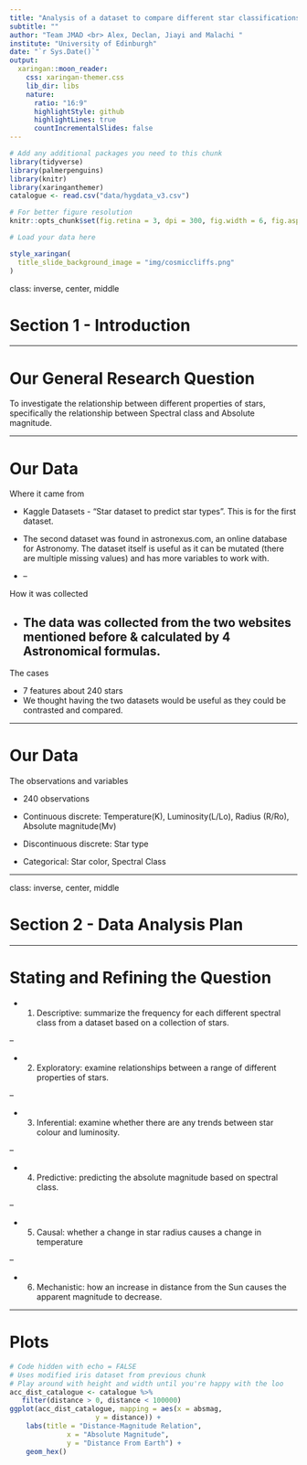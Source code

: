 ```yaml
---
title: "Analysis of a dataset to compare different star classifications"
subtitle: ""
author: "Team JMAD <br> Alex, Declan, Jiayi and Malachi "
institute: "University of Edinburgh"
date: "`r Sys.Date()`"
output:
  xaringan::moon_reader:
    css: xaringan-themer.css
    lib_dir: libs
    nature:
      ratio: "16:9"
      highlightStyle: github
      highlightLines: true
      countIncrementalSlides: false
---
```


```r
# Add any additional packages you need to this chunk
library(tidyverse)
library(palmerpenguins)
library(knitr)
library(xaringanthemer)
catalogue <- read.csv("data/hygdata_v3.csv")
```

```r
# For better figure resolution
knitr::opts_chunk$set(fig.retina = 3, dpi = 300, fig.width = 6, fig.asp = 0.618, out.width = "80%")
```

```r
# Load your data here
```

```r
style_xaringan(
  title_slide_background_image = "img/cosmiccliffs.png"
)
```



class: inverse, center, middle

# Section 1 - Introduction

---

# Our General Research Question


To investigate the relationship between different properties of stars, specifically the relationship between Spectral class and Absolute magnitude.


---

# Our Data

Where it came from

- Kaggle Datasets - "Star dataset to predict star types". This is for the first dataset.

- The second dataset was found in astronexus.com, an online database for Astronomy. The dataset itself is useful as it can be mutated (there are multiple missing values) and has more variables to work with. 

- 
--

How it was collected

- The data was collected from the two websites mentioned before & calculated by 4 Astronomical formulas.
--

The cases

- 7 features about 240 stars
- We thought having the two datasets would be useful as they could be contrasted and compared. 

---

# Our Data

The observations and variables

- 240 observations

- Continuous discrete: Temperature(K), Luminosity(L/Lo), Radius (R/Ro), Absolute magnitude(Mv)

- Discontinuous discrete: Star type

- Categorical: Star color, Spectral Class


---

class: inverse, center, middle

# Section 2 - Data Analysis Plan


---

# Stating and Refining the Question

- 1) Descriptive: summarize the frequency for each different spectral class from a dataset based on a collection of stars.

--

- 2) Exploratory: examine relationships between a range of different properties of stars.

--

- 3) Inferential: examine whether there are any trends between star colour and luminosity.

--

- 4) Predictive: predicting the absolute magnitude based on spectral class.

--

- 5) Causal: whether a change in star radius causes a change in temperature

--

- 6) Mechanistic: how an increase in distance from the Sun causes the apparent magnitude to decrease.

---

# Plots

```r

# Code hidden with echo = FALSE
# Uses modified iris dataset from previous chunk
# Play around with height and width until you're happy with the loo
acc_dist_catalogue <- catalogue %>%
   filter(distance > 0, distance < 100000) 
ggplot(acc_dist_catalogue, mapping = aes(x = absmag,
                     y = distance)) +
    labs(title = "Distance-Magnitude Relation",
              x = "Absolute Magnitude",
              y = "Distance From Earth") +
    geom_hex()


                
```

